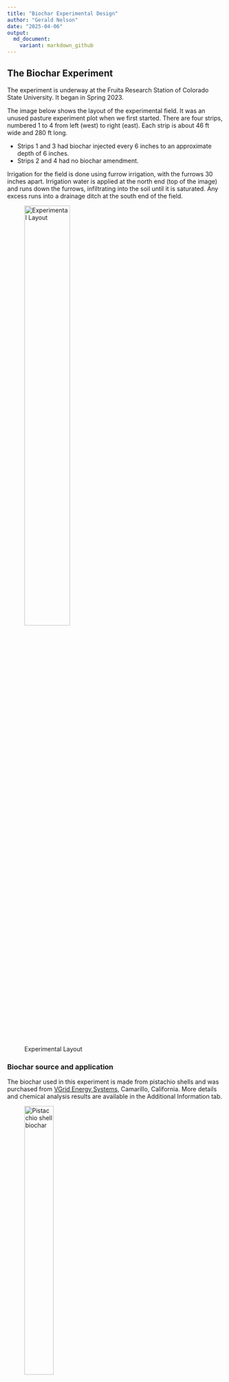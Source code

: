 ```yaml
---
title: "Biochar Experimental Design"
author: "Gerald Nelson"
date: "2025-04-06"
output:
  md_document:
    variant: markdown_github
---
```


## The Biochar Experiment
The experiment is underway at the Fruita Research Station of Colorado State University. It began in Spring 2023.

The image below shows the layout of the experimental field. It was an unused pasture experiment plot when we first started. There are four strips, numbered 1 to 4 from left (west) to right (east). Each strip is about 46 ft wide and 280 ft long.

-   Strips 1 and 3 had biochar injected every 6 inches to an approximate depth of 6 inches.
-   Strips 2 and 4 had no biochar amendment.

Irrigation for the field is done using furrow irrigation, with the furrows 30 inches apart. Irrigation water is applied at the north end (top of the image) and runs down the furrows, infiltrating into the soil until it is saturated. Any excess runs into a drainage ditch at the south end of the field.

![Experimental Layout](../static/images/biocharExperimentalDesign.png){width="50%"}

### Biochar source and application
The biochar used in this experiment is made from pistachio shells and was purchased from [VGrid Energy Systems](https://vgridenergy.com), Camarillo, California. More details and chemical analysis results are available in the Additional Information tab.

![Pistacchio shell biochar](../static/images/biochar_closeup.jpg){width="40%"}

The process to collect soil moisture, electrical conductivity, and temperature is described in detail in the Technical Details tab.

### Soil sampling
Soil samples for each strip were collected in early spring and late fall and analyzed by [Ward Labs](https://www.wardlab.com/) in Kearney, Nebraska.

### Fertilizer application
The Ward Labs fertilizer recommendations based on the soil samples for each strip were followed.

### Yield quality and quantity measurements
Some text here.
